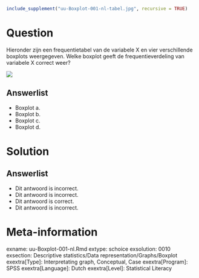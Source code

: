 ```{r, echo = FALSE, results = "hide"}
include_supplement("uu-Boxplot-001-nl-tabel.jpg", recursive = TRUE)
```

Question
========
Hieronder zijn een frequentietabel van de variabele X en vier verschillende boxplots weergegeven. Welke boxplot geeft de frequentieverdeling van variabele X correct weer?

![](uu-Boxplot-001-nl-tabel.jpg)

Answerlist
----------
* Boxplot a.
* Boxplot b.
* Boxplot c.
* Boxplot d.


Solution
========


Answerlist
----------
* Dit antwoord is incorrect.
* Dit antwoord is incorrect.
* Dit antwoord is correct.
* Dit antwoord is incorrect.


Meta-information
================
exname: uu-Boxplot-001-nl.Rmd
extype: schoice
exsolution: 0010
exsection: Descriptive statistics/Data representation/Graphs/Boxplot
exextra[Type]: Interpretating graph, Conceptual, Case
exextra[Program]: SPSS
exextra[Language]: Dutch
exextra[Level]: Statistical Literacy